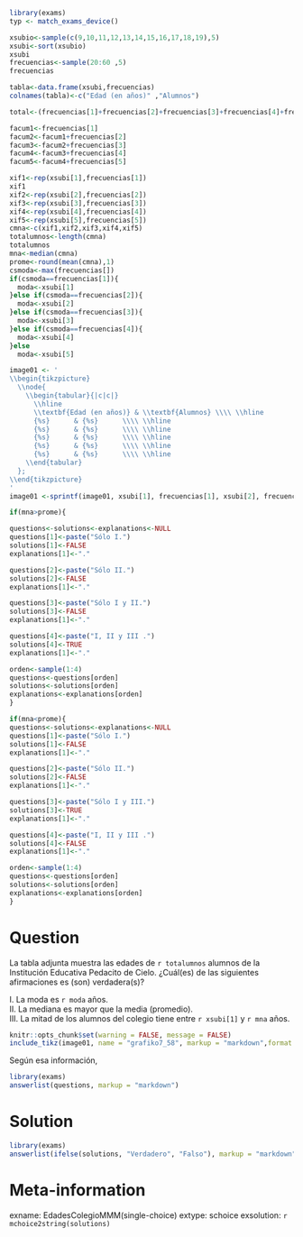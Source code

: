 ```r
library(exams)
typ <- match_exams_device()

xsubio<-sample(c(9,10,11,12,13,14,15,16,17,18,19),5)
xsubi<-sort(xsubio)
xsubi
frecuencias<-sample(20:60 ,5)
frecuencias

tabla<-data.frame(xsubi,frecuencias)
colnames(tabla)<-c("Edad (en años)" ,"Alumnos")

total<-(frecuencias[1]+frecuencias[2]+frecuencias[3]+frecuencias[4]+frecuencias[5])

facum1<-frecuencias[1]
facum2<-facum1+frecuencias[2]
facum3<-facum2+frecuencias[3]
facum4<-facum3+frecuencias[4]
facum5<-facum4+frecuencias[5]

xif1<-rep(xsubi[1],frecuencias[1])
xif1
xif2<-rep(xsubi[2],frecuencias[2])
xif3<-rep(xsubi[3],frecuencias[3])
xif4<-rep(xsubi[4],frecuencias[4])
xif5<-rep(xsubi[5],frecuencias[5])
cmna<-c(xif1,xif2,xif3,xif4,xif5)
totalumnos<-length(cmna)
totalumnos
mna<-median(cmna)
prome<-round(mean(cmna),1)
csmoda<-max(frecuencias[])
if(csmoda==frecuencias[1]){
  moda<-xsubi[1]
}else if(csmoda==frecuencias[2]){
  moda<-xsubi[2]
}else if(csmoda==frecuencias[3]){
  moda<-xsubi[3]
}else if(csmoda==frecuencias[4]){
  moda<-xsubi[4]
}else
  moda<-xsubi[5]

image01 <- '
\\begin{tikzpicture}
  \\node{
    \\begin{tabular}{|c|c|}
      \\hline
      \\textbf{Edad (en años)} & \\textbf{Alumnos} \\\\ \\hline
      {%s}      & {%s}      \\\\ \\hline
      {%s}      & {%s}      \\\\ \\hline
      {%s}      & {%s}      \\\\ \\hline
      {%s}      & {%s}      \\\\ \\hline
      {%s}      & {%s}      \\\\ \\hline
    \\end{tabular}
  };
\\end{tikzpicture}
'
image01 <-sprintf(image01, xsubi[1], frecuencias[1], xsubi[2], frecuencias[2], xsubi[3], frecuencias[3], xsubi[4], frecuencias[4], xsubi[5], frecuencias[5])

if(mna>prome){

questions<-solutions<-explanations<-NULL
questions[1]<-paste("Sólo I.")
solutions[1]<-FALSE
explanations[1]<-"."

questions[2]<-paste("Sólo II.")
solutions[2]<-FALSE
explanations[1]<-"."

questions[3]<-paste("Sólo I y II.")
solutions[3]<-FALSE
explanations[1]<-"."

questions[4]<-paste("I, II y III .")
solutions[4]<-TRUE
explanations[1]<-"."

orden<-sample(1:4)
questions<-questions[orden]
solutions<-solutions[orden]
explanations<-explanations[orden]
}

if(mna<prome){
questions<-solutions<-explanations<-NULL
questions[1]<-paste("Sólo I.")
solutions[1]<-FALSE
explanations[1]<-"."

questions[2]<-paste("Sólo II.")
solutions[2]<-FALSE
explanations[1]<-"."

questions[3]<-paste("Sólo I y III.")
solutions[3]<-TRUE
explanations[1]<-"."

questions[4]<-paste("I, II y III .")
solutions[4]<-FALSE
explanations[1]<-"."

orden<-sample(1:4)
questions<-questions[orden]
solutions<-solutions[orden]
explanations<-explanations[orden]
}
```

Question
========
La tabla adjunta muestra las edades de `r totalumnos` alumnos de la Institución Educativa Pedacito de Cielo. ¿Cuál(es) de las siguientes afirmaciones es (son) verdadera(s)?
\

I. La moda es `r moda` años.\
II. La mediana es mayor que la media (promedio).\
III. La mitad de los alumnos del colegio tiene entre `r xsubi[1]` y `r mna` años.
\

```r
knitr::opts_chunk$set(warning = FALSE, message = FALSE) 
include_tikz(image01, name = "grafiko7_58", markup = "markdown",format = typ, library = c("3d", "babel"), packages=c("tikz","xcolor"),width = "6cm")
```

Según esa información,

```r
library(exams)
answerlist(questions, markup = "markdown")
```

Solution
========
```r
library(exams)
answerlist(ifelse(solutions, "Verdadero", "Falso"), markup = "markdown")
```

Meta-information
================
exname: EdadesColegioMMM(single-choice)
extype: schoice
exsolution: `r mchoice2string(solutions)`